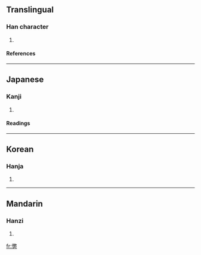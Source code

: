 ==Translingual==
===Han character===
{{Han char|rn=19|rad=力|as=15|sn=17|four=|canj=竹大大尸 (HKKS)}}
# {{defn|Han}}
====References====
{{Han ref|kx=0150.030|dkj=02475|dj=0338.120|hdz=10382.070|uh=52F6|ud=21238}}
----
==Japanese==
===Kanji===
{{ja-kanji|grade=|rs=力15}}
# {{defn|Japanese}} 
====Readings====
{{ja-readings|on=[[けつ]] (ketsu), [[でち]] (dechi)|kun=[[はなつ]] (hanatsu), [[とりさる]] (torisaru)}}
----
==Korean==
===Hanja===
{{ko-hanja|hangeul=철|rv=cheol|mr=ch'ŏl}}
# {{defn|Korean}}
----
==Mandarin==
===Hanzi===
{{cmn-hanzi|pin=[[chè]] (che4)|wg=ch'e<sup>4</sup>}}
# {{defn|Mandarin}}

[[fr:勶]]